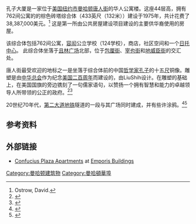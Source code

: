 {{Infobox building|name=孔子大厦|image=Confucius Tower.jpg|image_size=225px|building_type=住宅公寓|location=纽约曼哈顿唐人街|coordinates={{coord|40|42|53|N|73|59|46|W|region:US|display=inline,title}}|completion_date=1975|opening= 1975年12月|cost=[[United_States_dollar|US$]]38,387,000|roof={{convert|433|ft|m}}|floor_count=44|management=[[Mitchell-Lama_Housing_Program|Mitchell-Lama Housing Program]]?|main_contractor=DeMatteis Organizations|architect=Horowitz & Chun|structural_engineer=Rosenwasser / Grossman}}孔子大厦是一家位于[[美国|美国]][[纽约市|纽约市]][[曼哈顿|曼哈顿]][[唐人街|唐人街]]的华人公寓楼。这座44层高，拥有762间公寓的的棕色砖塔综合体（433英尺（132米））建设于1975年，共计花费了38,387,000美元。<ref>Ostrow, David.</ref> 这是第一所由公共房屋建设项目建设的主要供华裔使用的房屋。

该综合体包括762间公寓，[[容闳|容闳]]公立学校（124学校），商店，社区空间和一个[[日托中心|日托中心]]。 此综合体坐落于[[且林广场|且林广场]]北部，位于[[包厘街|包厘街]]、[[宰也街|宰也街]]和[[地威臣街|地威臣街]]的交汇处。

唐人街最受欢迎的地标之一是坐落于综合体前的中国[[哲学家|哲学家]][[孔子|孔子]]的十五[[尺|尺]]铜像。雕塑是由[[中华总会|中华总会]]作为纪念[[美國建國二百周年|美国二百周年]]而建设的，由LiuShih设计。在雕塑的基础上，在美国国旗的旁边镌刻了一句儒家语句，以赞扬一个拥有智慧和能力的卓越领导人所带领的公正的政府。<ref>{{Cite news|url=http://nymag.com/listings/attraction/confucius_plaza/|title=Landmarks: Confucius Plaza|last=Damast, Lindsay Damast|first=|date=|work=|newspaper=[[New_York_(magazine)|New York]]|accessdate=2014-04-03|archive-date=2020-07-08|archive-url=https://web.archive.org/web/20200708121956/https://nymag.com/listings/attraction/confucius_plaza/|dead-url=no}}</ref><ref>{{Cite web|url=http://peoplesguidetonyc.blogspot.com/2009/12/confucius-plaza.html|title=A People's Guide to New York City: Confucius Plaza|accessdate=2014-04-03|author=WC|date=2009-12-09|last=|publisher=Peoplesguidetonyc.blogspot.com|archive-date=2020-08-19|archive-url=https://web.archive.org/web/20200819120104/http://peoplesguidetonyc.blogspot.com/2009/12/confucius-plaza.html|dead-url=no}}</ref>

20世纪70年代，[[紐約地鐵第二大道線|第二大道地铁]]隧道的一段与其广场同时建成，并有些许涂鸦。<ref>{{Cite web|url=http://ltvsquad.com/Locations/urbanexploration.php?ID=40|title=LTV Exploration: Abandoned subway stations, industrial buildings, and general decay in NYC chinatown tunnel|accessdate=2014-04-03|publisher=Ltvsquad.com|archive-date=2014-08-07|archive-url=https://web.archive.org/web/20140807114858/http://ltvsquad.com/Locations/urbanexploration.php?ID=40|dead-url=no}}</ref><ref>{{Cite web|url=http://web.mta.info/capital/sas_docs/feis/appendixb.pdf#page=26|title=Second Avenue Subway Final Environmental Impact Statement (FEIS): Appendix B: Development of Alternatives|accessdate=5 August 2015|publisher=[[Metropolitan_Transportation_Authority|Metropolitan Transportation Authority]]|archive-date=2016-11-22|archive-url=https://web.archive.org/web/20161122065059/http://web.mta.info/capital/sas_docs/feis/appendixb.pdf#page=26|dead-url=no}}</ref>

==参考资料==
{{reflist}}

== 外部链接 ==
{{Commons category-inline|Confucius Plaza}}
* [http://www.emporis.com/en/wm/bu/?id=115320 Confucius Plaza Apartments] {{Wayback|url=http://www.emporis.com/en/wm/bu/?id=115320 |date=20070930082328 }} at [[Emporis地產資料庫|Emporis Buildings]]


[[Category:曼哈顿建筑物|Category:曼哈顿建筑物]]
[[Category:曼哈頓華埠|Category:曼哈頓華埠]]